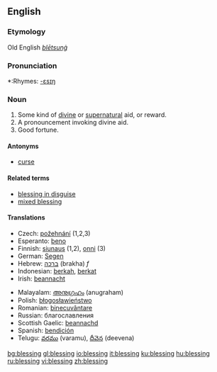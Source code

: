 ==English==

===Etymology===
Old English ''[[blētsunġ]]''

===Pronunciation===
*:Rhymes: [[Rhymes:English:-ɛsɪŋ|-ɛsɪŋ]]

===Noun===
{{en-noun}}

# Some kind of [[divine]] or [[supernatural]] aid, or reward.
# A pronouncement invoking divine aid.
# Good fortune.

====Antonyms====
*[[curse]]

====Related terms====
*[[blessing in disguise]]
*[[mixed blessing]]

====Translations====
{{rfc-trans}}
{{top}}
*Czech: [[požehnání]] {{n}} (1,2,3)
*Esperanto: [[beno]]
*Finnish: [[siunaus]] (1,2), [[onni]] (3)
*German: [[Segen]]
*Hebrew: [[ברכה]] (brakha) ''f''
*Indonesian: [[berkah]], [[berkat]]
*Irish: [[beannacht]]
{{mid}}
*Malayalam: [[അനുഗ്രഹം]] (anugraham)
*Polish: [[błogosławieństwo]] {{n}}
*Romanian: [[binecuvântare]] {{f}}
*Russian: благославления    {{f}}
*Scottish Gaelic: [[beannachd]]
*Spanish: [[bendición]] {{f}}
*Telugu: [[వరము]] (varamu), [[దీవెన]] (deevena)
{{bottom}}

[[bg:blessing]]
[[gl:blessing]]
[[io:blessing]]
[[it:blessing]]
[[ku:blessing]]
[[hu:blessing]]
[[ru:blessing]]
[[vi:blessing]]
[[zh:blessing]]